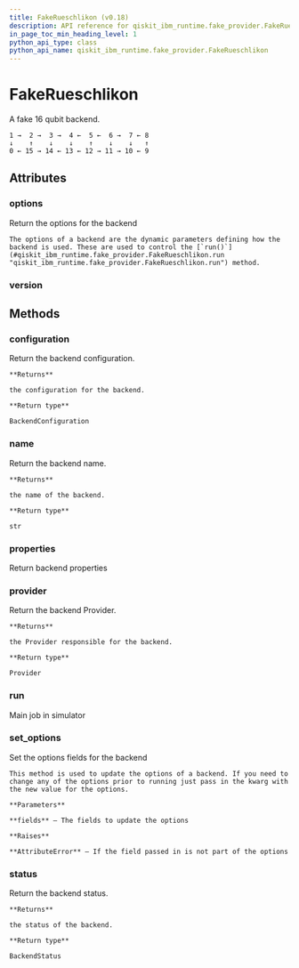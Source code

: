 ```yaml
---
title: FakeRueschlikon (v0.18)
description: API reference for qiskit_ibm_runtime.fake_provider.FakeRueschlikon in qiskit-ibm-runtime v0.18
in_page_toc_min_heading_level: 1
python_api_type: class
python_api_name: qiskit_ibm_runtime.fake_provider.FakeRueschlikon
---
```


# FakeRueschlikon

<Class id="qiskit_ibm_runtime.fake_provider.FakeRueschlikon" isDedicatedPage={true} github="https://github.com/qiskit/qiskit-ibm-runtime/tree/stable/0.18/qiskit_ibm_runtime/fake_provider/backends/rueschlikon/fake_rueschlikon.py" signature="FakeRueschlikon" modifiers="class">
  A fake 16 qubit backend.

  ```text
  1 →  2 →  3 →  4 ←  5 ←  6 →  7 ← 8
  ↓    ↑    ↓    ↓    ↑    ↓    ↓   ↑
  0 ← 15 → 14 ← 13 ← 12 → 11 → 10 ← 9
  ```

  ## Attributes

  ### options

  <Attribute id="qiskit_ibm_runtime.fake_provider.FakeRueschlikon.options">
    Return the options for the backend

    The options of a backend are the dynamic parameters defining how the backend is used. These are used to control the [`run()`](#qiskit_ibm_runtime.fake_provider.FakeRueschlikon.run "qiskit_ibm_runtime.fake_provider.FakeRueschlikon.run") method.
  </Attribute>

  ### version

  <Attribute id="qiskit_ibm_runtime.fake_provider.FakeRueschlikon.version" attributeValue="1" />

  ## Methods

  ### configuration

  <Function id="qiskit_ibm_runtime.fake_provider.FakeRueschlikon.configuration" signature="configuration()">
    Return the backend configuration.

    **Returns**

    the configuration for the backend.

    **Return type**

    BackendConfiguration
  </Function>

  ### name

  <Function id="qiskit_ibm_runtime.fake_provider.FakeRueschlikon.name" signature="name()">
    Return the backend name.

    **Returns**

    the name of the backend.

    **Return type**

    str
  </Function>

  ### properties

  <Function id="qiskit_ibm_runtime.fake_provider.FakeRueschlikon.properties" signature="properties()">
    Return backend properties
  </Function>

  ### provider

  <Function id="qiskit_ibm_runtime.fake_provider.FakeRueschlikon.provider" signature="provider()">
    Return the backend Provider.

    **Returns**

    the Provider responsible for the backend.

    **Return type**

    Provider
  </Function>

  ### run

  <Function id="qiskit_ibm_runtime.fake_provider.FakeRueschlikon.run" signature="run(run_input, **kwargs)">
    Main job in simulator
  </Function>

  ### set\_options

  <Function id="qiskit_ibm_runtime.fake_provider.FakeRueschlikon.set_options" signature="set_options(**fields)">
    Set the options fields for the backend

    This method is used to update the options of a backend. If you need to change any of the options prior to running just pass in the kwarg with the new value for the options.

    **Parameters**

    **fields** – The fields to update the options

    **Raises**

    **AttributeError** – If the field passed in is not part of the options
  </Function>

  ### status

  <Function id="qiskit_ibm_runtime.fake_provider.FakeRueschlikon.status" signature="status()">
    Return the backend status.

    **Returns**

    the status of the backend.

    **Return type**

    BackendStatus
  </Function>
</Class>

